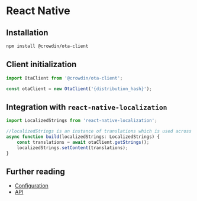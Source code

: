 # React Native

## Installation

```bash npm2yarn
npm install @crowdin/ota-client
```

## Client initialization

```typescript
import OtaClient from '@crowdin/ota-client';

const otaClient = new OtaClient('{distribution_hash}');
```

## Integration with `react-native-localization`

```typescript
import LocalizedStrings from 'react-native-localization';

//localizedStrings is an instance of translations which is used across whole application
async function build(localizedStrings: LocalizedStrings) {
    const translations = await otaClient.getStrings();
    localizedStrings.setContent(translations);
}
```

## Further reading

- [Configuration](configuration)
- [API](api/classes/OtaClient)
